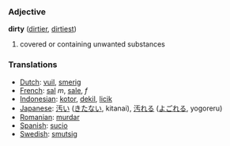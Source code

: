 === Adjective ===
'''dirty''' ([[dirtier]], [[dirtiest]])

#covered or containing unwanted substances

=== Translations ===
*[[Dutch]]: [[vuil]], [[smerig]]
*[[French]]: [[sal]] ''m'', [[sale]], ''f''
*[[Indonesian]]: [[kotor]], [[dekil]], [[licik]]
*[[Japanese]]: [[汚い]] ([[きたない]], kitanai), [[汚れる]] ([[よごれる]], yogoreru)
*[[Romanian]]: [[murdar]]
*[[Spanish]]: [[sucio]]
*[[Swedish]]: [[smutsig]]